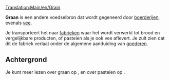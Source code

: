 [[Translation:Main/en/Grain]]{{en/-}}
{{nl/Vracht|name=Graan
|image=Grain.png
|geproduceerd=[[Main/nl/Boerderij|Boerderij]]
|geaccepteerd=[[Main/nl/Fabriek|Fabriek]]
}}

'''Graan''' is een andere voedselbron dat wordt gegeneerd door [[Main/nl/Boerderij|boerderijen]], evenals [[Main/nl/vee|vee]]. 

Je transporteert het naar [[Main/nl/Fabriek|fabrieken]] waar het wordt verwerkt tot brood en vergelijkbare producten, of pasteien als je ook vee aflevert. Je zult zien dat dit de fabriek verlaat onder de algemene aanduiding van [[Main/nl/Goederen|goederen]].

==Achtergrond==
Je kunt meer lezen over graan op [http://www.wikipedia.org/wiki/Cereal ], en over pasteien op [http://www.wikipedia.org/wiki/Pie ].